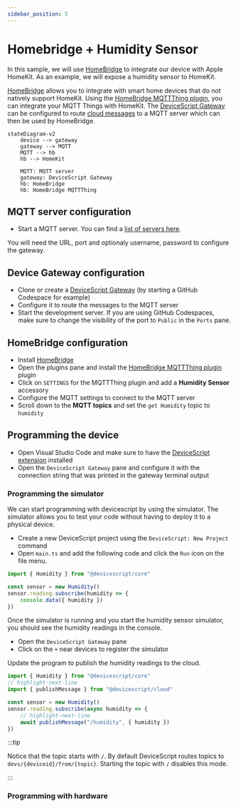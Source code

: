 ```yaml
---
sidebar_position: 5
---
```


# Homebridge + Humidity Sensor

In this sample, we will use [HomeBridge](https://homebridge.io/) to integrate our device with Apple HomeKit. As an example, we will expose a humidity sensor to HomeKit.

[HomeBridge](https://homebridge.io/) allows you to integrate with smart home devices that do not natively support HomeKit.
Using the [HomeBridge MQTTThing plugin](https://www.npmjs.com/package/homebridge-mqttthing), you can integrate your MQTT Things with HomeKit.
The [DeviceScript Gateway](/developer/cloud/gateway) can be configured to route [cloud messages](/developer/cloud/messages) to a MQTT server which can then be used by HomeBridge.

```mermaid
stateDiagram-v2
    device --> gateway
    gateway --> MQTT
    MQTT --> hb
    hb --> HomeKit

    MQTT: MQTT server
    gateway: DeviceScript Gateway
    hb: HomeBridge
    hb: HomeBridge MQTTThing
```

## MQTT server configuration

-   Start a MQTT server. You can find a [list of servers here](https://mqtt.org/software/).

You will need the URL, port and optionaly username, password to configure the gateway.

## Device Gateway configuration

-   Clone or create a [DeviceScript Gateway](/developer/cloud/gateway) (by starting a GitHub Codespace for example)
-   Configure it to route the messages to the MQTT server
-   Start the development server. If you are using GitHub Codespaces, make sure to change the visibility of the port to `Public` in the `Ports` pane.

## HomeBridge configuration

-   Install [HomeBridge](https://homebridge)
-   Open the plugins pane and install the [HomeBridge MQTTThing plugin](https://www.npmjs.com/package/homebridge-mqttthing) plugin
-   Click on `SETTINGS` for the MQTTThing plugin and add a **Humidity Sensor** accessory
-   Configure the MQTT settings to connect to the MQTT server
-   Scroll down to the **MQTT topics** and set the `get Humidity` topic to `humidity`

## Programming the device

-   Open Visual Studio Code and make sure to have the [DeviceScript extension](/getting-started/vscode) installed
-   Open the `DeviceScript Gateway` pane and configure it with the connection string that was printed in the gateway terminal output

### Programming the simulator

We can start programming with devicescript by using the simulator. The simulator allows you to test your code without having to deploy it to a physical device.

-   Create a new DeviceScript project using the `DeviceScript: New Project` command
-   Open `main.ts` and add the following code and click the `Run` icon on the file menu.

```ts
import { Humidity } from "@devicescript/core"

const sensor = new Humidity()
sensor.reading.subscribe(humidity => {
    console.data({ humidity })
})
```

Once the simulator is running and you start the humidity sensor simulator, you should see the humidity readings in the console.

-   Open the `DeviceScript Gateway` pane
-   Click on the `+` near devices to register the simulator

Update the program to publish the humidity readings to the cloud.

```ts
import { Humidity } from "@devicescript/core"
// highlight-next-line
import { publishMessage } from "@devicescript/cloud"

const sensor = new Humidity()
sensor.reading.subscribe(async humidity => {
    // highlight-next-line
    await publishMessage("/humidity", { humidity })
})
```

:::tip

Notice that the topic starts with `/`. By default DeviceScript routes topics to `devs/{deviceid}/from/{topic}`. Starting the topic with `/` disables this mode.

:::

### Programming with hardware

